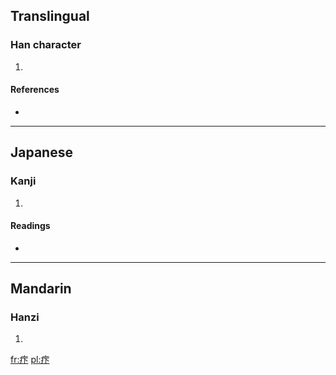 ==Translingual==

===Han character===
{{Han char|rn=104|rad=疒|as=03|sn=8|four=|canj=大一卜 (KMY)}}

# {{defn|Han|sort=疒03}}

====References====
* {{Han ref|kx=0769.190|dkj=22039|dj=1179.210|hdz=42660.080|uh=759C|ud=30108}}

----

==Japanese==

===Kanji===
{{ja-kanji|grade=|rs=疒03}}

# {{defn|Japanese|sort=疒03}}

====Readings====
* {{ja-readings|on=[[か]] (ka), [[げ]] (ge)|kun=[[はらくだし]] (harakudashi)|nanori=}}

----

==Mandarin==

===Hanzi===
{{cmn-hanzi|pin=[[xià]] ([[xia4]])|wg=hsia<sup>4</sup>}}

# {{defn|Mandarin|sort=疒03}}

[[fr:疜]]
[[pl:疜]]